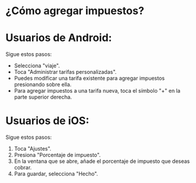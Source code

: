 # ¿Cómo agregar impuestos?

# Usuarios de Android:

Sigue estos pasos:

* Selecciona "viaje".
* Toca "Administrar tarifas personalizadas".
* Puedes modificar una tarifa existente para agregar impuestos presionando sobre ella.
* Para agregar impuestos a una tarifa nueva, toca el símbolo "+" en la parte superior derecha.

# Usuarios de iOS:

Sigue estos pasos:

1. Toca "Ajustes".
2. Presiona "Porcentaje de impuesto".
3. En la ventana que se abre, añade el porcentaje de impuesto que deseas cobrar.
4. Para guardar, selecciona "Hecho".
